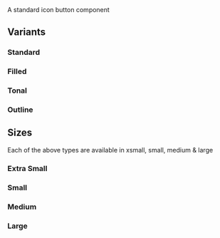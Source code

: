 
<Meta of={IconButtonStories} />
<Title>Components/IconButton</Title>
<Subtitle>A standard icon button component</Subtitle>

<Primary />
<Controls />

## Variants

### Standard

<Canvas of={IconButtonStories.Standard} />

### Filled

<Canvas of={IconButtonStories.Filled} />

### Tonal

<Canvas of={IconButtonStories.Tonal} />

### Outline

<Canvas of={IconButtonStories.Outline} />

## Sizes

Each of the above types are available in xsmall, small, medium & large

### Extra Small

<Canvas of={IconButtonStories.XSmall} />

### Small

<Canvas of={IconButtonStories.Small} />

### Medium

<Canvas of={IconButtonStories.Medium} />

### Large

<Canvas of={IconButtonStories.Large} />
